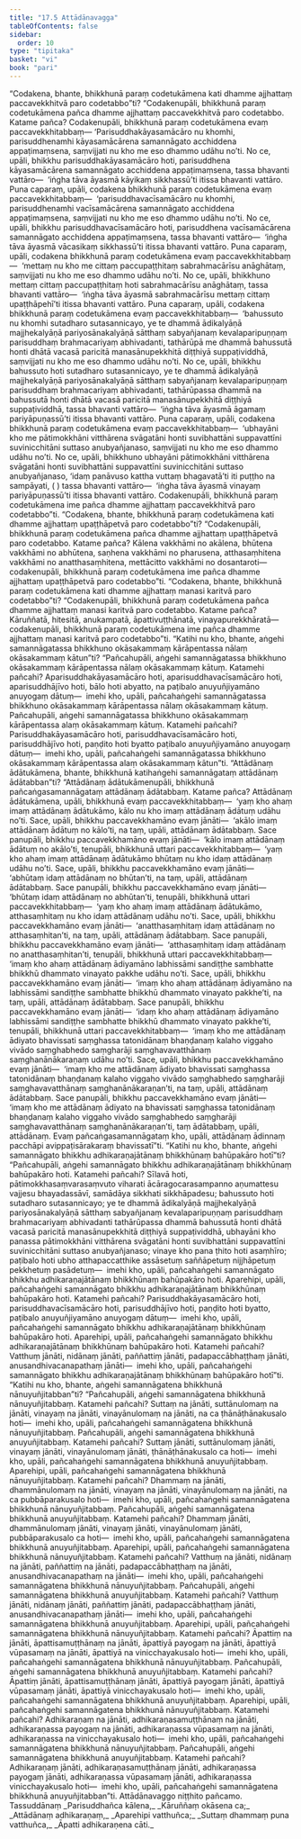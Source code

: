 ```yaml
---
title: "17.5 Attādānavagga"
tableOfContents: false
sidebar:
  order: 10
type: "tipitaka"
basket: "vi"
book: "pari"
---
```



<DynamicBreadcrumb />

<Division number="436" book="pari" bookNo="5" page="328">

<Paragraph number="2025" book="pari">
“Codakena, bhante, bhikkhunā paraṃ codetukāmena kati dhamme ajjhattaṃ paccavekkhitvā paro codetabbo”ti?
</Paragraph>

<Paragraph number="2026" book="pari">
“Codakenupāli, bhikkhunā paraṃ codetukāmena pañca dhamme ajjhattaṃ paccavekkhitvā paro codetabbo. Katame pañca? Codakenupāli, bhikkhunā paraṃ codetukāmena evaṃ paccavekkhitabbaṃ—
</Paragraph>

<Paragraph number="2027" book="pari">
‘Parisuddhakāyasamācāro nu khomhi, parisuddhenamhi kāyasamācārena samannāgato acchiddena appaṭimaṃsena, saṃvijjati nu kho me eso dhammo udāhu no’ti. No ce, upāli, bhikkhu parisuddhakāyasamācāro hoti, parisuddhena kāyasamācārena samannāgato acchiddena appaṭimaṃsena, tassa bhavanti vattāro—  ‘iṅgha tāva āyasmā kāyikaṃ sikkhassū’ti itissa bhavanti vattāro.
</Paragraph>

<Paragraph number="2028" book="pari">
Puna caparaṃ, upāli, codakena bhikkhunā paraṃ codetukāmena evaṃ paccavekkhitabbaṃ—  ‘parisuddhavacīsamācāro nu khomhi, parisuddhenamhi vacīsamācārena samannāgato acchiddena appaṭimaṃsena, saṃvijjati nu kho me eso dhammo udāhu no’ti. No ce, upāli, bhikkhu parisuddhavacīsamācāro hoti, parisuddhena vacīsamācārena samannāgato acchiddena appaṭimaṃsena, tassa bhavanti vattāro—  ‘iṅgha tāva āyasmā vācasikaṃ sikkhassū’ti itissa bhavanti vattāro.
</Paragraph>

<Paragraph number="2029" book="pari">
Puna caparaṃ, upāli, codakena bhikkhunā paraṃ codetukāmena evaṃ paccavekkhitabbaṃ—  ‘mettaṃ nu kho me cittaṃ paccupaṭṭhitaṃ sabrahmacārīsu anāghātaṃ, saṃvijjati nu kho me eso dhammo udāhu no’ti. No ce, upāli, bhikkhuno mettaṃ cittaṃ paccupaṭṭhitaṃ hoti sabrahmacārīsu anāghātaṃ, tassa bhavanti vattāro—  ‘iṅgha tāva āyasmā sabrahmacārīsu mettaṃ cittaṃ upaṭṭhāpehī’ti itissa bhavanti vattāro.
</Paragraph>

<Paragraph number="2030" book="pari">
Puna caparaṃ, upāli, codakena bhikkhunā paraṃ codetukāmena evaṃ paccavekkhitabbaṃ—  ‘bahussuto nu khomhi sutadharo sutasannicayo, ye te dhammā ādikalyāṇā majjhekalyāṇā pariyosānakalyāṇā sātthaṃ sabyañjanaṃ kevalaparipuṇṇaṃ parisuddhaṃ brahmacariyaṃ abhivadanti, tathārūpā me dhammā bahussutā honti dhātā vacasā paricitā manasānupekkhitā diṭṭhiyā suppaṭividdhā, saṃvijjati nu kho me eso dhammo udāhu no’ti. No ce, upāli, bhikkhu bahussuto hoti sutadharo sutasannicayo, ye te dhammā ādikalyāṇā majjhekalyāṇā pariyosānakalyāṇā sātthaṃ sabyañjanaṃ kevalaparipuṇṇaṃ parisuddhaṃ brahmacariyaṃ abhivadanti, tathārūpassa dhammā na bahussutā honti dhātā vacasā paricitā manasānupekkhitā diṭṭhiyā suppaṭividdhā, tassa bhavanti vattāro—  ‘iṅgha tāva āyasmā āgamaṃ pariyāpuṇassū’ti itissa bhavanti vattāro.
</Paragraph>

<Paragraph number="2031" book="pari">
Puna caparaṃ, upāli, codakena bhikkhunā paraṃ codetukāmena evaṃ paccavekkhitabbaṃ—  ‘ubhayāni kho me pātimokkhāni vitthārena svāgatāni honti suvibhattāni suppavattīni suvinicchitāni suttaso anubyañjanaso, saṃvijjati nu kho me eso dhammo udāhu no’ti. No ce, upāli, bhikkhuno ubhayāni pātimokkhāni vitthārena svāgatāni honti suvibhattāni suppavattīni suvinicchitāni suttaso anubyañjanaso, ‘idaṃ panāvuso kattha vuttaṃ bhagavatā’ti iti puṭṭho na sampāyati, ( ) tassa bhavanti vattāro—  ‘iṅgha tāva āyasmā vinayaṃ pariyāpuṇassū’ti itissa bhavanti vattāro. Codakenupāli, bhikkhunā paraṃ codetukāmena ime pañca dhamme ajjhattaṃ paccavekkhitvā paro codetabbo”ti.
</Paragraph>

</Division>
<Division number="437" book="pari" bookNo="5" page="330">

<Paragraph number="2032" book="pari">
“Codakena, bhante, bhikkhunā paraṃ codetukāmena kati dhamme ajjhattaṃ upaṭṭhāpetvā paro codetabbo”ti?
</Paragraph>

<Paragraph number="2033" book="pari">
“Codakenupāli, bhikkhunā paraṃ codetukāmena pañca dhamme ajjhattaṃ upaṭṭhāpetvā paro codetabbo. Katame pañca? Kālena vakkhāmi no akālena, bhūtena vakkhāmi no abhūtena, saṇhena vakkhāmi no pharusena, atthasaṃhitena vakkhāmi no anatthasaṃhitena, mettācitto vakkhāmi no dosantaroti—  codakenupāli, bhikkhunā paraṃ codetukāmena ime pañca dhamme ajjhattaṃ upaṭṭhāpetvā paro codetabbo”ti.
</Paragraph>

</Division>
<Division number="438" book="pari" bookNo="5" page="330">

<Paragraph number="2034" book="pari">
“Codakena, bhante, bhikkhunā paraṃ codetukāmena kati dhamme ajjhattaṃ manasi karitvā paro codetabbo”ti?
</Paragraph>

<Paragraph number="2035" book="pari">
“Codakenupāli, bhikkhunā paraṃ codetukāmena pañca dhamme ajjhattaṃ manasi karitvā paro codetabbo. Katame pañca? Kāruññatā, hitesitā, anukampatā, āpattivuṭṭhānatā, vinayapurekkhāratā—  codakenupāli, bhikkhunā paraṃ codetukāmena ime pañca dhamme ajjhattaṃ manasi karitvā paro codetabbo”ti.
</Paragraph>

</Division>
<Division number="439" book="pari" bookNo="5" page="330">

<Paragraph number="2036" book="pari">
“Katihi nu kho, bhante, aṅgehi samannāgatassa bhikkhuno okāsakammaṃ kārāpentassa nālaṃ okāsakammaṃ kātun”ti?
</Paragraph>

<Paragraph number="2037" book="pari">
“Pañcahupāli, aṅgehi samannāgatassa bhikkhuno okāsakammaṃ kārāpentassa nālaṃ okāsakammaṃ kātuṃ. Katamehi pañcahi? Aparisuddhakāyasamācāro hoti, aparisuddhavacīsamācāro hoti, aparisuddhājīvo hoti, bālo hoti abyatto, na paṭibalo anuyuñjiyamāno anuyogaṃ dātuṃ—  imehi kho, upāli, pañcahaṅgehi samannāgatassa bhikkhuno okāsakammaṃ kārāpentassa nālaṃ okāsakammaṃ kātuṃ.
</Paragraph>

<Paragraph number="2038" book="pari">
Pañcahupāli, aṅgehi samannāgatassa bhikkhuno okāsakammaṃ kārāpentassa alaṃ okāsakammaṃ kātuṃ. Katamehi pañcahi? Parisuddhakāyasamācāro hoti, parisuddhavacīsamācāro hoti, parisuddhājīvo hoti, paṇḍito hoti byatto paṭibalo anuyuñjiyamāno anuyogaṃ dātuṃ—  imehi kho, upāli, pañcahaṅgehi samannāgatassa bhikkhuno okāsakammaṃ kārāpentassa alaṃ okāsakammaṃ kātun”ti.
</Paragraph>

</Division>
<Division number="440" book="pari" bookNo="5" page="331">

<Paragraph number="2039" book="pari">
“Attādānaṃ ādātukāmena, bhante, bhikkhunā katihaṅgehi samannāgataṃ attādānaṃ ādātabban”ti?
</Paragraph>

<Paragraph number="2040" book="pari">
“Attādānaṃ ādātukāmenupāli, bhikkhunā pañcaṅgasamannāgataṃ attādānaṃ ādātabbaṃ. Katame pañca? Attādānaṃ ādātukāmena, upāli, bhikkhunā evaṃ paccavekkhitabbaṃ—  ‘yaṃ kho ahaṃ imaṃ attādānaṃ ādātukāmo, kālo nu kho imaṃ attādānaṃ ādātuṃ udāhu no’ti. Sace, upāli, bhikkhu paccavekkhamāno evaṃ jānāti—  ‘akālo imaṃ attādānaṃ ādātuṃ no kālo’ti, na taṃ, upāli, attādānaṃ ādātabbaṃ.
</Paragraph>

<Paragraph number="2041" book="pari">
Sace panupāli, bhikkhu paccavekkhamāno evaṃ jānāti—  ‘kālo imaṃ attādānaṃ ādātuṃ no akālo’ti, tenupāli, bhikkhunā uttari paccavekkhitabbaṃ—  ‘yaṃ kho ahaṃ imaṃ attādānaṃ ādātukāmo bhūtaṃ nu kho idaṃ attādānaṃ udāhu no’ti. Sace, upāli, bhikkhu paccavekkhamāno evaṃ jānāti—  ‘abhūtaṃ idaṃ attādānaṃ no bhūtan’ti, na taṃ, upāli, attādānaṃ ādātabbaṃ.
</Paragraph>

<Paragraph number="2042" book="pari">
Sace panupāli, bhikkhu paccavekkhamāno evaṃ jānāti—  ‘bhūtaṃ idaṃ attādānaṃ no abhūtan’ti, tenupāli, bhikkhunā uttari paccavekkhitabbaṃ—  ‘yaṃ kho ahaṃ imaṃ attādānaṃ ādātukāmo, atthasaṃhitaṃ nu kho idaṃ attādānaṃ udāhu no’ti. Sace, upāli, bhikkhu paccavekkhamāno evaṃ jānāti—  ‘anatthasaṃhitaṃ idaṃ attādānaṃ no atthasaṃhitan’ti, na taṃ, upāli, attādānaṃ ādātabbaṃ.
</Paragraph>

<Paragraph number="2043" book="pari">
Sace panupāli, bhikkhu paccavekkhamāno evaṃ jānāti—  ‘atthasaṃhitaṃ idaṃ attādānaṃ no anatthasaṃhitan’ti, tenupāli, bhikkhunā uttari paccavekkhitabbaṃ—  ‘imaṃ kho ahaṃ attādānaṃ ādiyamāno labhissāmi sandiṭṭhe sambhatte bhikkhū dhammato vinayato pakkhe udāhu no’ti. Sace, upāli, bhikkhu paccavekkhamāno evaṃ jānāti—  ‘imaṃ kho ahaṃ attādānaṃ ādiyamāno na labhissāmi sandiṭṭhe sambhatte bhikkhū dhammato vinayato pakkhe’ti, na taṃ, upāli, attādānaṃ ādātabbaṃ.
</Paragraph>

<Paragraph number="2044" book="pari">
Sace panupāli, bhikkhu paccavekkhamāno evaṃ jānāti—  ‘idaṃ kho ahaṃ attādānaṃ ādiyamāno labhissāmi sandiṭṭhe sambhatte bhikkhū dhammato vinayato pakkhe’ti, tenupāli, bhikkhunā uttari paccavekkhitabbaṃ—  ‘imaṃ kho me attādānaṃ ādiyato bhavissati saṃghassa tatonidānaṃ bhaṇḍanaṃ kalaho viggaho vivādo saṃghabhedo saṃgharāji saṃghavavatthānaṃ saṃghanānākaraṇaṃ udāhu no’ti. Sace, upāli, bhikkhu paccavekkhamāno evaṃ jānāti—  ‘imaṃ kho me attādānaṃ ādiyato bhavissati saṃghassa tatonidānaṃ bhaṇḍanaṃ kalaho viggaho vivādo saṃghabhedo saṃgharāji saṃghavavatthānaṃ saṃghanānākaraṇan’ti, na taṃ, upāli, attādānaṃ ādātabbaṃ.
</Paragraph>

<Paragraph number="2045" book="pari">
Sace panupāli, bhikkhu paccavekkhamāno evaṃ jānāti—  ‘imaṃ kho me attādānaṃ ādiyato na bhavissati saṃghassa tatonidānaṃ bhaṇḍanaṃ kalaho viggaho vivādo saṃghabhedo saṃgharāji saṃghavavatthānaṃ saṃghanānākaraṇan’ti, taṃ ādātabbaṃ, upāli, attādānaṃ. Evaṃ pañcaṅgasamannāgataṃ kho, upāli, attādānaṃ ādinnaṃ pacchāpi avippaṭisārakaraṃ bhavissatī”ti.
</Paragraph>

</Division>
<Division number="441" book="pari" bookNo="5" page="332">

<Paragraph number="2046" book="pari">
“Katihi nu kho, bhante, aṅgehi samannāgato bhikkhu adhikaraṇajātānaṃ bhikkhūnaṃ bahūpakāro hotī”ti?
</Paragraph>

<Paragraph number="2047" book="pari">
“Pañcahupāli, aṅgehi samannāgato bhikkhu adhikaraṇajātānaṃ bhikkhūnaṃ bahūpakāro hoti. Katamehi pañcahi? Sīlavā hoti, pātimokkhasaṃvarasaṃvuto viharati ācāragocarasampanno aṇumattesu vajjesu bhayadassāvī, samādāya sikkhati sikkhāpadesu; bahussuto hoti sutadharo sutasannicayo; ye te dhammā ādikalyāṇā majjhekalyāṇā pariyosānakalyāṇā sātthaṃ sabyañjanaṃ kevalaparipuṇṇaṃ parisuddhaṃ brahmacariyaṃ abhivadanti tathārūpassa dhammā bahussutā honti dhātā vacasā paricitā manasānupekkhitā diṭṭhiyā suppaṭividdhā, ubhayāni kho panassa pātimokkhāni vitthārena svāgatāni honti suvibhattāni suppavattīni suvinicchitāni suttaso anubyañjanaso; vinaye kho pana ṭhito hoti asaṃhīro; paṭibalo hoti ubho atthapaccatthike assāsetuṃ saññāpetuṃ nijjhāpetuṃ pekkhetuṃ pasādetuṃ—  imehi kho, upāli, pañcahaṅgehi samannāgato bhikkhu adhikaraṇajātānaṃ bhikkhūnaṃ bahūpakāro hoti.
</Paragraph>

<Paragraph number="2048" book="pari">
Aparehipi, upāli, pañcahaṅgehi samannāgato bhikkhu adhikaraṇajātānaṃ bhikkhūnaṃ bahūpakāro hoti. Katamehi pañcahi? Parisuddhakāyasamācāro hoti, parisuddhavacīsamācāro hoti, parisuddhājīvo hoti, paṇḍito hoti byatto, paṭibalo anuyuñjiyamāno anuyogaṃ dātuṃ—  imehi kho, upāli, pañcahaṅgehi samannāgato bhikkhu adhikaraṇajātānaṃ bhikkhūnaṃ bahūpakāro hoti.
</Paragraph>

<Paragraph number="2049" book="pari">
Aparehipi, upāli, pañcahaṅgehi samannāgato bhikkhu adhikaraṇajātānaṃ bhikkhūnaṃ bahūpakāro hoti. Katamehi pañcahi? Vatthuṃ jānāti, nidānaṃ jānāti, paññattiṃ jānāti, padapaccābhaṭṭhaṃ jānāti, anusandhivacanapathaṃ jānāti—  imehi kho, upāli, pañcahaṅgehi samannāgato bhikkhu adhikaraṇajātānaṃ bhikkhūnaṃ bahūpakāro hotī”ti.
</Paragraph>

</Division>
<Division number="442" book="pari" bookNo="5" page="333">

<Paragraph number="2050" book="pari">
“Katihi nu kho, bhante, aṅgehi samannāgatena bhikkhunā nānuyuñjitabban”ti?
</Paragraph>

<Paragraph number="2051" book="pari">
“Pañcahupāli, aṅgehi samannāgatena bhikkhunā nānuyuñjitabbaṃ. Katamehi pañcahi? Suttaṃ na jānāti, suttānulomaṃ na jānāti, vinayaṃ na jānāti, vinayānulomaṃ na jānāti, na ca ṭhānāṭhānakusalo hoti—  imehi kho, upāli, pañcahaṅgehi samannāgatena bhikkhunā nānuyuñjitabbaṃ.
</Paragraph>

<Paragraph number="2052" book="pari">
Pañcahupāli, aṅgehi samannāgatena bhikkhunā anuyuñjitabbaṃ. Katamehi pañcahi? Suttaṃ jānāti, suttānulomaṃ jānāti, vinayaṃ jānāti, vinayānulomaṃ jānāti, ṭhānāṭhānakusalo ca hoti—  imehi kho, upāli, pañcahaṅgehi samannāgatena bhikkhunā anuyuñjitabbaṃ.
</Paragraph>

<Paragraph number="2053" book="pari">
Aparehipi, upāli, pañcahaṅgehi samannāgatena bhikkhunā nānuyuñjitabbaṃ. Katamehi pañcahi? Dhammaṃ na jānāti, dhammānulomaṃ na jānāti, vinayaṃ na jānāti, vinayānulomaṃ na jānāti, na ca pubbāparakusalo hoti—  imehi kho, upāli, pañcahaṅgehi samannāgatena bhikkhunā nānuyuñjitabbaṃ.
</Paragraph>

<Paragraph number="2054" book="pari">
Pañcahupāli, aṅgehi samannāgatena bhikkhunā anuyuñjitabbaṃ. Katamehi pañcahi? Dhammaṃ jānāti, dhammānulomaṃ jānāti, vinayaṃ jānāti, vinayānulomaṃ jānāti, pubbāparakusalo ca hoti—  imehi kho, upāli, pañcahaṅgehi samannāgatena bhikkhunā anuyuñjitabbaṃ.
</Paragraph>

<Paragraph number="2055" book="pari">
Aparehipi, upāli, pañcahaṅgehi samannāgatena bhikkhunā nānuyuñjitabbaṃ. Katamehi pañcahi? Vatthuṃ na jānāti, nidānaṃ na jānāti, paññattiṃ na jānāti, padapaccābhaṭṭhaṃ na jānāti, anusandhivacanapathaṃ na jānāti—  imehi kho, upāli, pañcahaṅgehi samannāgatena bhikkhunā nānuyuñjitabbaṃ.
</Paragraph>

<Paragraph number="2056" book="pari">
Pañcahupāli, aṅgehi samannāgatena bhikkhunā anuyuñjitabbaṃ. Katamehi pañcahi? Vatthuṃ jānāti, nidānaṃ jānāti, paññattiṃ jānāti, padapaccābhaṭṭhaṃ jānāti, anusandhivacanapathaṃ jānāti—  imehi kho, upāli, pañcahaṅgehi samannāgatena bhikkhunā anuyuñjitabbaṃ.
</Paragraph>

<Paragraph number="2057" book="pari">
Aparehipi, upāli, pañcahaṅgehi samannāgatena bhikkhunā nānuyuñjitabbaṃ. Katamehi pañcahi? Āpattiṃ na jānāti, āpattisamuṭṭhānaṃ na jānāti, āpattiyā payogaṃ na jānāti, āpattiyā vūpasamaṃ na jānāti, āpattiyā na vinicchayakusalo hoti—  imehi kho, upāli, pañcahaṅgehi samannāgatena bhikkhunā nānuyuñjitabbaṃ.
</Paragraph>

<Paragraph number="2058" book="pari">
Pañcahupāli, aṅgehi samannāgatena bhikkhunā anuyuñjitabbaṃ. Katamehi pañcahi? Āpattiṃ jānāti, āpattisamuṭṭhānaṃ jānāti, āpattiyā payogaṃ jānāti, āpattiyā vūpasamaṃ jānāti, āpattiyā vinicchayakusalo hoti—  imehi kho, upāli, pañcahaṅgehi samannāgatena bhikkhunā anuyuñjitabbaṃ.
</Paragraph>

<Paragraph number="2059" book="pari">
Aparehipi, upāli, pañcahaṅgehi samannāgatena bhikkhunā nānuyuñjitabbaṃ. Katamehi pañcahi? Adhikaraṇaṃ na jānāti, adhikaraṇasamuṭṭhānaṃ na jānāti, adhikaraṇassa payogaṃ na jānāti, adhikaraṇassa vūpasamaṃ na jānāti, adhikaraṇassa na vinicchayakusalo hoti—  imehi kho, upāli, pañcahaṅgehi samannāgatena bhikkhunā nānuyuñjitabbaṃ.
</Paragraph>

<Paragraph number="2060" book="pari">
Pañcahupāli, aṅgehi samannāgatena bhikkhunā anuyuñjitabbaṃ. Katamehi pañcahi? Adhikaraṇaṃ jānāti, adhikaraṇasamuṭṭhānaṃ jānāti, adhikaraṇassa payogaṃ jānāti, adhikaraṇassa vūpasamaṃ jānāti, adhikaraṇassa vinicchayakusalo hoti—  imehi kho, upāli, pañcahaṅgehi samannāgatena bhikkhunā anuyuñjitabban”ti.

</Paragraph>
</Division>

<Paragraph number="2061" type="center" book="pari">
Attādānavaggo niṭṭhito pañcamo.



</Paragraph>

<Paragraph number="2062" type="center" book="pari">
Tassuddānaṃ


</Paragraph>

<Paragraph number="2063" type="verses" book="pari">
_Parisuddhañca kālena,_  
_Kāruññaṃ okāsena ca;_  
_Attādānaṃ adhikaraṇaṃ,_  
_Aparehipi vatthuñca;_  
_Suttaṃ dhammaṃ puna vatthuñca,_  
_Āpatti adhikaraṇena cāti._
</Paragraph>